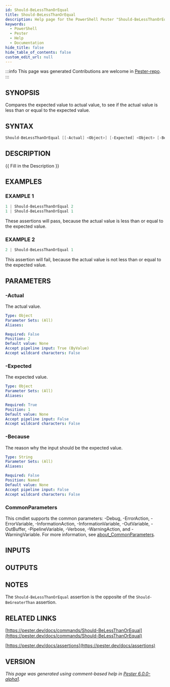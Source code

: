 ```yaml
---
id: Should-BeLessThanOrEqual
title: Should-BeLessThanOrEqual
description: Help page for the PowerShell Pester "Should-BeLessThanOrEqual" command
keywords:
  - PowerShell
  - Pester
  - Help
  - Documentation
hide_title: false
hide_table_of_contents: false
custom_edit_url: null
---
```


:::info This page was generated
Contributions are welcome in [Pester-repo](https://github.com/pester/pester).
:::

## SYNOPSIS

Compares the expected value to actual value, to see if the actual value is less than or equal to the expected value.

## SYNTAX

```powershell
Should-BeLessThanOrEqual [[-Actual] <Object>] [-Expected] <Object> [-Because <String>] [<CommonParameters>]
```

## DESCRIPTION

\{\{ Fill in the Description \}\}

## EXAMPLES

### EXAMPLE 1

```powershell
1 | Should-BeLessThanOrEqual 2
1 | Should-BeLessThanOrEqual 1
```

These assertions will pass, because the actual value is less than or equal to the expected value.

### EXAMPLE 2

```powershell
2 | Should-BeLessThanOrEqual 1
```

This assertion will fail, because the actual value is not less than or equal to the expected value.

## PARAMETERS

### -Actual

The actual value.

```yaml
Type: Object
Parameter Sets: (All)
Aliases:

Required: False
Position: 2
Default value: None
Accept pipeline input: True (ByValue)
Accept wildcard characters: False
```

### -Expected

The expected value.

```yaml
Type: Object
Parameter Sets: (All)
Aliases:

Required: True
Position: 1
Default value: None
Accept pipeline input: False
Accept wildcard characters: False
```

### -Because

The reason why the input should be the expected value.

```yaml
Type: String
Parameter Sets: (All)
Aliases:

Required: False
Position: Named
Default value: None
Accept pipeline input: False
Accept wildcard characters: False
```

### CommonParameters

This cmdlet supports the common parameters: -Debug, -ErrorAction, -ErrorVariable, -InformationAction, -InformationVariable, -OutVariable, -OutBuffer, -PipelineVariable, -Verbose, -WarningAction, and -WarningVariable. For more information, see [about_CommonParameters](http://go.microsoft.com/fwlink/?LinkID=113216).

## INPUTS

## OUTPUTS

## NOTES

The `Should-BeLessThanOrEqual` assertion is the opposite of the `Should-BeGreaterThan` assertion.

## RELATED LINKS

[https://pester.dev/docs/commands/Should-BeLessThanOrEqual](https://pester.dev/docs/commands/Should-BeLessThanOrEqual)

[https://pester.dev/docs/assertions](https://pester.dev/docs/assertions)

## VERSION

*This page was generated using comment-based help in [Pester 6.0.0-alpha1](https://github.com/pester/pester).*
